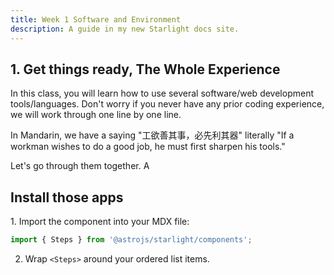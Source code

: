 ```yaml
---
title: Week 1 Software and Environment
description: A guide in my new Starlight docs site.
---
```


## 1. Get things ready, The Whole Experience

In this class, you will learn how to use several software/web development tools/languages. Don't worry if you never have any prior coding experience, we will work through one line by one line. 

In Mandarin, we have a saying "工欲善其事，必先利其器" literally "If a workman wishes to do a good job, he must first sharpen his tools."

Let's go through them together. A



## Install those apps


<Steps>
1. Import the component into your MDX file:

   ```js
   import { Steps } from '@astrojs/starlight/components';
   ```

2. Wrap `<Steps>` around your ordered list items.
</Steps>
